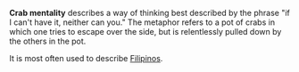 '''Crab mentality''' describes a way of thinking best described by the phrase "if I can't have it, neither can you."  The metaphor refers to a  pot of crabs in which one tries to escape over the side, but is relentlessly pulled down by the others in the pot.

It is most often used to describe [[Filipino]]s.

{{psych-stub}}